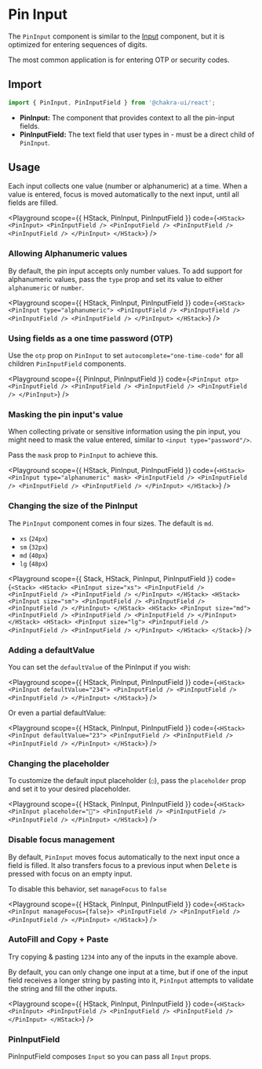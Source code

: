 

# Pin Input

The `PinInput` component is similar to the [Input](/docs/form/input) component,
but it is optimized for entering sequences of digits.

The most common application is for entering OTP or security codes.

## Import

```js
import { PinInput, PinInputField } from '@chakra-ui/react';
```

- **PinInput:** The component that provides context to all the pin-input fields.
- **PinInputField:** The text field that user types in - must be a direct child
  of `PinInput`.

## Usage

Each input collects one value (number or alphanumeric) at a time. When a value
is entered, focus is moved automatically to the next input, until all fields are
filled.

<Playground
  scope={{ HStack, PinInput, PinInputField }}
  code={`
<HStack>
  <PinInput>
    <PinInputField />
    <PinInputField />
    <PinInputField />
    <PinInputField />
  </PinInput>
</HStack>
`}
/>

### Allowing Alphanumeric values

By default, the pin input accepts only number values. To add support for
alphanumeric values, pass the `type` prop and set its value to either
`alphanumeric` or `number`.

<Playground
  scope={{ HStack, PinInput, PinInputField }}
  code={`
<HStack>
  <PinInput type="alphanumeric">
    <PinInputField />
    <PinInputField />
    <PinInputField />
    <PinInputField />
  </PinInput>
</HStack>
`}
/>

### Using fields as a one time password (OTP)

Use the `otp` prop on `PinInput` to set `autocomplete="one-time-code"` for all
children `PinInputField` components.

<Playground
  scope={{ PinInput, PinInputField }}
  code={`
<PinInput otp>
  <PinInputField />
  <PinInputField />
  <PinInputField />
  <PinInputField />
</PinInput>
`}
/>

### Masking the pin input's value

When collecting private or sensitive information using the pin input, you might
need to mask the value entered, similar to `<input type="password"/>`.

Pass the `mask` prop to `PinInput` to achieve this.

<Playground
  scope={{ HStack, PinInput, PinInputField }}
  code={`
<HStack>
  <PinInput type="alphanumeric" mask>
    <PinInputField />
    <PinInputField />
    <PinInputField />
    <PinInputField />
  </PinInput>
</HStack>
`}
/>

### Changing the size of the PinInput

The `PinInput` component comes in four sizes. The default is `md`.

- `xs` (`24px`)
- `sm` (`32px`)
- `md` (`40px`)
- `lg` (`48px`)

<Playground
  scope={{ Stack, HStack, PinInput, PinInputField }}
  code={`
<Stack>
  <HStack>
    <PinInput size="xs">
      <PinInputField />
      <PinInputField />
      <PinInputField />
    </PinInput>
  </HStack>
  <HStack>
    <PinInput size="sm">
      <PinInputField />
      <PinInputField />
      <PinInputField />
    </PinInput>
  </HStack>
  <HStack>
    <PinInput size="md">
      <PinInputField />
      <PinInputField />
      <PinInputField />
    </PinInput>
  </HStack>
  <HStack>
    <PinInput size="lg">
      <PinInputField />
      <PinInputField />
      <PinInputField />
    </PinInput>
  </HStack>
</Stack>
`}
/>

### Adding a defaultValue

You can set the `defaultValue` of the PinInput if you wish:

<Playground
  scope={{ HStack, PinInput, PinInputField }}
  code={`
<HStack>
  <PinInput defaultValue="234">
    <PinInputField />
    <PinInputField />
    <PinInputField />
  </PinInput>
</HStack>
`}
/>

Or even a partial defaultValue:

<Playground
  scope={{ HStack, PinInput, PinInputField }}
  code={`
<HStack>
  <PinInput defaultValue="23">
    <PinInputField />
    <PinInputField />
    <PinInputField />
  </PinInput>
</HStack>
`}
/>

### Changing the placeholder

To customize the default input placeholder (`○`), pass the `placeholder` prop
and set it to your desired placeholder.

<Playground
  scope={{ HStack, PinInput, PinInputField }}
  code={`
<HStack>
  <PinInput placeholder="🥳">
    <PinInputField />
    <PinInputField />
    <PinInputField />
  </PinInput>
</HStack>
`}
/>

### Disable focus management

By default, `PinInput` moves focus automatically to the next input once a field
is filled. It also transfers focus to a previous input when <kbd>Delete</kbd> is
pressed with focus on an empty input.

To disable this behavior, set `manageFocus` to `false`

<Playground
  scope={{ HStack, PinInput, PinInputField }}
  code={`
<HStack>
  <PinInput manageFocus={false}>
    <PinInputField />
    <PinInputField />
    <PinInputField />
  </PinInput>
</HStack>
`}
/>

### AutoFill and Copy + Paste

Try copying & pasting `1234` into any of the inputs in the example above.

By default, you can only change one input at a time, but if one of the input
field receives a longer string by pasting into it, `PinInput` attempts to
validate the string and fill the other inputs.

<Playground
  scope={{ HStack, PinInput, PinInputField }}
  code={`
<HStack>
  <PinInput>
    <PinInputField />
    <PinInputField />
    <PinInputField />
  </PinInput>
</HStack>
`}
/>

### PinInputField

PinInputField composes `Input` so you can pass all `Input` props.

<PropsTable of="Input" />
